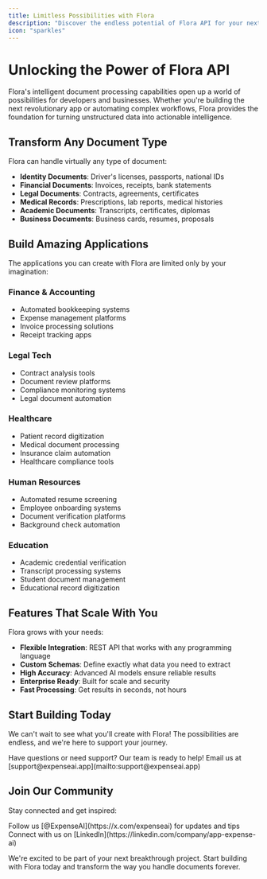 ```yaml
---
title: Limitless Possibilities with Flora
description: "Discover the endless potential of Flora API for your next breakthrough application"
icon: "sparkles"
---
```


# Unlocking the Power of Flora API

Flora's intelligent document processing capabilities open up a world of possibilities for developers and businesses. Whether you're building the next revolutionary app or automating complex workflows, Flora provides the foundation for turning unstructured data into actionable intelligence.

## Transform Any Document Type

Flora can handle virtually any type of document:

- **Identity Documents**: Driver's licenses, passports, national IDs
- **Financial Documents**: Invoices, receipts, bank statements
- **Legal Documents**: Contracts, agreements, certificates
- **Medical Records**: Prescriptions, lab reports, medical histories
- **Academic Documents**: Transcripts, certificates, diplomas
- **Business Documents**: Business cards, resumes, proposals

## Build Amazing Applications

The applications you can create with Flora are limited only by your imagination:

### Finance & Accounting

- Automated bookkeeping systems
- Expense management platforms
- Invoice processing solutions
- Receipt tracking apps

### Legal Tech

- Contract analysis tools
- Document review platforms
- Compliance monitoring systems
- Legal document automation

### Healthcare

- Patient record digitization
- Medical document processing
- Insurance claim automation
- Healthcare compliance tools

### Human Resources

- Automated resume screening
- Employee onboarding systems
- Document verification platforms
- Background check automation

### Education

- Academic credential verification
- Transcript processing systems
- Student document management
- Educational record digitization

## Features That Scale With You

Flora grows with your needs:

- **Flexible Integration**: REST API that works with any programming language
- **Custom Schemas**: Define exactly what data you need to extract
- **High Accuracy**: Advanced AI models ensure reliable results
- **Enterprise Ready**: Built for scale and security
- **Fast Processing**: Get results in seconds, not hours

## Start Building Today

We can't wait to see what you'll create with Flora! The possibilities are endless, and we're here to support your journey.

<Card title="Need Help?" icon="question">
  Have questions or need support? Our team is ready to help! Email us at
  [support@expenseai.app](mailto:support@expenseai.app)
</Card>

## Join Our Community

Stay connected and get inspired:

<CardGroup cols={2}>
  <Card title="X" icon="x-twitter">
    Follow us [@ExpenseAI](https://x.com/expenseai) for updates and tips
  </Card>
  <Card title="LinkedIn" icon="linkedin">
    Connect with us on [LinkedIn](https://linkedin.com/company/app-expense-ai)
  </Card>
</CardGroup>

We're excited to be part of your next breakthrough project. Start building with Flora today and transform the way you handle documents forever.
